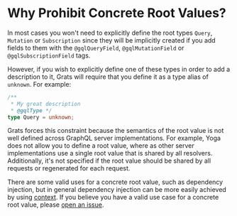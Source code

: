 # Why Prohibit Concrete Root Values?

In most cases you won't need to explicitly define the root types `Query`, `Mutation` or `Subscription` since they will be implicitly created if you add fields to them with the `@gqlQueryField`, `@gqlMutationField` or `@gqlSubscriptionField` tags.

However, if you wish to explicitly define one of these types in order to add a description to it, Grats will require that you define it as a type alias of `unknown`. For example:

```typescript
/**
 * My great description
 * @gqlType */
type Query = unknown;
```

Grats forces this constraint because the semantics of the root value is not well defined across GraphQL server implementations. For example, Yoga does not allow you to define a root value, where as other server implementations use a single root value that is shared by all resolvers. Additionally, it's not specified if the root value should be shared by all requests or regenerated for each request.

There are some valid uses for a concrete root value, such as dependency injection, but in general dependency injection can be more easily achieved by using [context](../04-docblock-tags/04-context.mdx). If you believe you have a valid use case for a concrete root value, please [open an issue](https://github.com/captbaritone/grats/issues).
